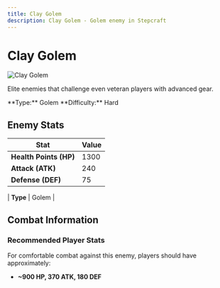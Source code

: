```yaml
---
title: Clay Golem
description: Clay Golem - Golem enemy in Stepcraft
---
```


# Clay Golem

<div className="flex items-start gap-6 mb-8">
  <div className="flex-shrink-0">
    <img src="/assets/enemies/clay_golem/golem.png" alt="Clay Golem" className="w-24 h-24 border rounded-lg" />
  </div>
  <div className="flex-1">
    <div className="space-y-2">
      <p className="text-lg text-muted-foreground">Elite enemies that challenge even veteran players with advanced gear.</p>
      <div className="flex flex-wrap gap-4 text-sm">
        <span className="px-2 py-1 bg-blue-100 dark:bg-blue-900 rounded-md">
          **Type:** Golem
        </span><span className="px-2 py-1 bg-red-100 dark:bg-red-900 rounded-md">
          **Difficulty:** Hard
        </span>
      </div>
    </div>
  </div>
</div>

## Enemy Stats

| Stat | Value |
|------|-------|
| **Health Points (HP)** | 1300 |
| **Attack (ATK)** | 240 |
| **Defense (DEF)** | 75 |

| **Type** | Golem |

## Combat Information

### Recommended Player Stats
For comfortable combat against this enemy, players should have approximately:
- **~900 HP, 370 ATK, 180 DEF**

